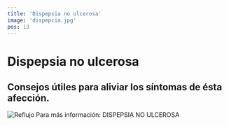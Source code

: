 ```yaml
---
title: 'Dispepsia no ulcerosa'
image: 'dispepcia.jpg'
pos: 13
---
```


# Dispepsia no ulcerosa

## Consejos útiles para aliviar los síntomas de ésta afección.

<Image
  src='/blogs/dispepsia/dispepcia.jpg'
  alt='Reflujo'
  width={400}
  height={200}
/>
Para más información: <DownloadButton resource='Conmoción_Poster_ES-1.pdf'>DISPEPSIA NO ULCEROSA</DownloadButton>